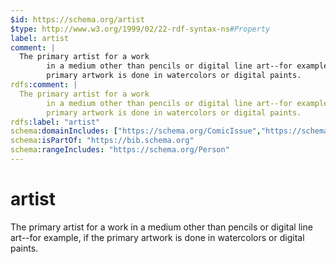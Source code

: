 ```yaml
---
$id: https://schema.org/artist
$type: http://www.w3.org/1999/02/22-rdf-syntax-ns#Property
label: artist
comment: |
  The primary artist for a work
      	in a medium other than pencils or digital line art--for example, if the
      	primary artwork is done in watercolors or digital paints.
rdfs:comment: |
  The primary artist for a work
      	in a medium other than pencils or digital line art--for example, if the
      	primary artwork is done in watercolors or digital paints.
rdfs:label: "artist"
schema:domainIncludes: ["https://schema.org/ComicIssue","https://schema.org/VisualArtwork","https://schema.org/ComicStory"]
schema:isPartOf: "https://bib.schema.org"
schema:rangeIncludes: "https://schema.org/Person"
---
```


# artist

The primary artist for a work
    	in a medium other than pencils or digital line art--for example, if the
    	primary artwork is done in watercolors or digital paints.


